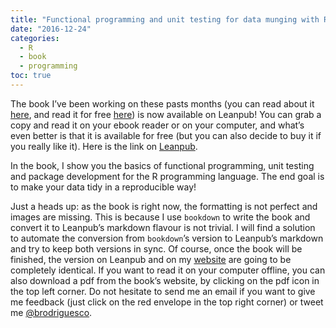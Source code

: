 ```yaml
---
title: "Functional programming and unit testing for data munging with R available on Leanpub"
date: "2016-12-24"
categories:
  - R
  - book
  - programming
toc: true
---
```


The book I've been working on these pasts months (you can read about it [here](2016/11/04/ive-started-writing-a-book-functional-programming-and-unit-testing-for-data-munging-with-r.qmd), and read it for free [here](http://www.brodrigues.co/fput)) is now available on Leanpub! You can grab a copy and read it on your ebook reader or on your computer, and what's even better is that it is available for free (but you can also decide to buy it if you really like it). Here is the link on [Leanpub](https://leanpub.com/fput).

In the book, I show you the basics of functional programming, unit testing and package development for the R programming language. The end goal is to make your data tidy in a reproducible way!

Just a heads up: as the book is right now, the formatting is not perfect and images are missing. This is because I use `bookdown` to write the book and convert it to Leanpub's markdown flavour is not trivial. I will find a solution to automate the conversion from `bookdown`'s version to Leanpub's markdown and try to keep both versions in sync. Of course, once the book will be finished, the version on Leanpub and on my [website](http://www.brodrigues.co/fput) are going to be completely identical. If you want to read it on your computer offline, you can also download a pdf from the book's website, by clicking on the pdf icon in the top left corner.  Do not hesitate to send me an email if you want to give me feedback (just click on the red envelope in the top right corner) or tweet me [@brodriguesco](https://twitter.com/brodriguesco).
